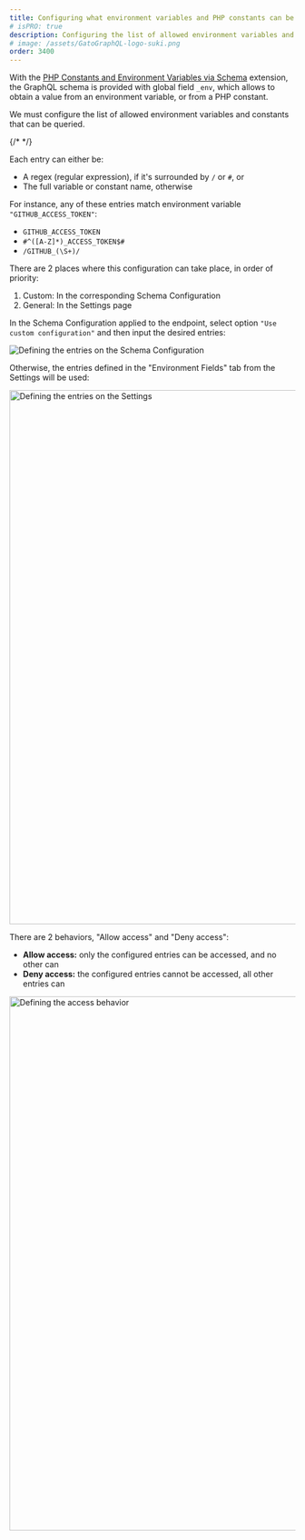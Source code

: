 ```yaml
---
title: Configuring what environment variables and PHP constants can be queried
# isPRO: true
description: Configuring the list of allowed environment variables and PHP constants that can be queried via global field '_env' of the GraphQL schema.
# image: /assets/GatoGraphQL-logo-suki.png
order: 3400
---
```


With the [PHP Constants and Environment Variables via Schema](/extensions/php-constants-and-environment-variables-via-schema/) extension, the GraphQL schema is provided with global field `_env`, which allows to obtain a value from an environment variable, or from a PHP constant.

We must configure the list of allowed environment variables and constants that can be queried.

{/* <!-- By default, this list is initially empty. (Unless the unsafe default settings to [build static sites](../building-static-sites) are enabled, in which case any name is allowed by default.) --> */}

Each entry can either be:

- A regex (regular expression), if it's surrounded by `/` or `#`, or
- The full variable or constant name, otherwise

For instance, any of these entries match environment variable `"GITHUB_ACCESS_TOKEN"`:

- `GITHUB_ACCESS_TOKEN`
- `#^([A-Z]*)_ACCESS_TOKEN$#`
- `/GITHUB_(\S+)/`

There are 2 places where this configuration can take place, in order of priority:

1. Custom: In the corresponding Schema Configuration
2. General: In the Settings page

In the Schema Configuration applied to the endpoint, select option `"Use custom configuration"` and then input the desired entries:

![Defining the entries on the Schema Configuration](/assets/guides/upstream-pro/environment-fields-schema-configuration-entries.png "Defining the entries on the Schema Configuration")

Otherwise, the entries defined in the "Environment Fields" tab from the Settings will be used:

<Image
  src="/assets/guides/upstream-pro/environment-fields-settings-entries.png"
  width="1024"
  height="940"
  alt="Defining the entries on the Settings"
  caption="Defining the entries on the Settings"
/>

There are 2 behaviors, "Allow access" and "Deny access":

- **Allow access:** only the configured entries can be accessed, and no other can<br/>
- **Deny access:** the configured entries cannot be accessed, all other entries can

<Image
  src="/assets/guides/upstream-pro/environment-fields-settings-behavior.png"
  width="1024"
  height="940"
  alt="Defining the access behavior"
  caption="Defining the access behavior"
/>